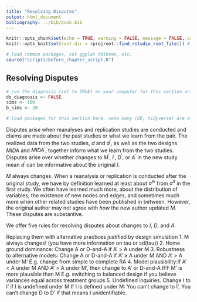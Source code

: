```yaml
---
title: "Resolving Disputes"
output: html_document
bibliography: ../bib/book.bib 
---
```


<!-- note do_bookdown is set in index.rmd, so we know if you're running just this .Rmd or compiling the book-->
```r
knitr::opts_chunk$set(echo = TRUE, warning = FALSE, message = FALSE, cache = FALSE)
knitr::opts_knit$set(root.dir = rprojroot::find_rstudio_root_file()) # files are all relative to RStudio project home
```

```r
# load common packages, set ggplot ddtheme, etc.
source("scripts/before_chapter_script.R")
```

<!-- start post here, do not edit above -->

## Resolving Disputes

<!-- make sure to rename the section title below -->

```r
# run the diagnosis (set to TRUE) on your computer for this section only before pushing to Github. no diagnosis will ever take place on github.
do_diagnosis <- FALSE
sims <- 100
b_sims <- 20
```

```r
# load packages for this section here. note many (DD, tidyverse) are already available, see scripts/package-list.R
```

<!-- The problem: Acrimonious debates arise; Hard to interpret contribution of replication and reanalysis; First main task (accumulation of knowledge) damaged. -->

<!-- The solution: Some of this comes down to basic disagreements we can't resolve. But some of it comes down to a lack of principles guiding how design decisions are made and how the results they produce should be interpreted. And a lack of procedures for understanding the consequences of decisions. -->

<!-- - Principles for making design choices, tailored to the distinct challenges posed to reanalysis and to replication -->
<!-- - Some changes are justifiable / encouraged, some things are not justifiable / discouraged, conditions for justification are clarified -->
<!-- - Procedures for putting principles into practice  -->
<!-- - Declaration and diagnosis through DD -->

<!-- Current practice for replication is to exactly replicate data strategy and analysis strategy in new or same context. This is not needed! Standard should be: best answer to same inquiry in new or same context! But how can we justify changes to D and A that give a "better" answer to same inquiry? -->

Disputes arise when reanalyses and replication studies are conducted and claims are made about the past studies or what we learn from the pair. The realized data from the two studies, $d$ and $d^{\prime}$, as well as the two designs $MIDA$ and $MIDA^{\prime}$, together inform what we learn from the two studies. Disputes arise over whether changes to $M^{\prime}$, $I^{\prime}$, $D^{\prime}$, or $A^{\prime}$ in the new study mean $d^{\prime}$ can be informative about the original $I$.

$M$ always changes. When a reanalysis or replication is conducted after the original study, we have by definition learned at least about $a^w$ from $a^d$ in the first study. We often have learned much more, about the distribution of variables, the existence of new nodes and edges, and sometimes much more when other related studies have been published in between. However, the original author may not agree with *how* the new author updated $M$. These disputes are substantive. 

We offer five rules for resolving disputes about changes to $I$, $D$, and $A$. 

Replacing them with alternative practices justified by design simulation
1. M always changes! (you have more information on tau or sd(tau))
2. Home ground dominance: Change A or D-and-A if A’ > A under M
3. Robustness to alternative models: Change A or D-and-A if A’ ≥ A under M AND A’ > A under M’ E.g. change from simple to complete RA
4. Model plausibility:If A’ < A under M AND A’ > A under M’, then change to A' or D-and-A IFF M' is more plausible than M E.g. switching to balanced design if you believe variances equal across treatment groups
5. Undefined inquiries. Change I to I’ if I is undefined under M If I is defined under M: You can’t change to I’, You can’t change D to D’ if that means I unidentifiable.

<!-- Disorganized thoughts: -->
<!-- - Changes to D include both interventions (sampling and randomization), as well as the inclusion of different / new datasets on the same model (this is common in econ reanalyses at state-level). The collection of "different" data through a change in question wording also fits into this. Need to think about a good typology of data strategies. -->
<!-- - There’s often a broader research question that’s being answered, and when I changes sometimes both are answering the same broader question. But focuses debate on whether that claim is true that I and I’ answer the same broader I.  -->
<!-- - In replication can you use data from study 1 to assess the plausibility of M? -->
<!-- - When does changing outcomes change the inquiry? -->
<!-- Example: you used z-scores in your original analysis in order to measure an effect on five different measures of some latent construct. I show that taking a simple average has better properties (e.g., statistical power), and use this instead of z-score. Have I changed estimand? If so, are there any instances of "recoding" or even "rewording" of outcome measures that we would be OK with, insofar as they get better answers to the inquiry without changing the inquiry? -->
<!-- One way of looking at this: inquiry is in reference to summary of a latent variable, which stays constant, but D changes which is different measurement of the latent variable -->
<!-- Point to keep in mind from this: D change might be in sampling/treat assignment or measurement -->
<!-- Key thing we are saying here: there are two dimensions of change with measurement. (1) are you changing estimands because the latent construct is changing implicitly; (2) are you changing to a better/worse measurement of the same latent construct. -->


